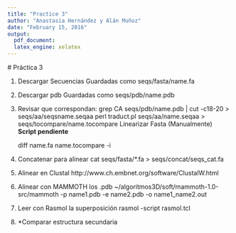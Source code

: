```yaml
---
title: "Practice 3"
author: "Anastasia Hernández y Alán Muñoz"
date: "February 15, 2016"
output: 
  pdf_document: 
  latex_engine: xelatex
---
```

  # Práctica 3
  
1. Descargar Secuencias
  Guardadas como seqs/fasta/name.fa
  
2. Descargar pdb
  Guardadas como seqs/pdb/name.pdb
  
3. Revisar que correspondan:
	grep CA seqs/pdb/name.pdb | cut -c18-20 > seqs/aa/seqsname.seqaa 
	perl traduct.pl seqs/aa/name.seqaa > seqs/tocompare/name.tocompare
	Linearizar Fasta (Manualmente) **Script pendiente**
	
	diff name.fa name.tocompare -i
	
4. Concatenar para alinear
	cat seqs/fasta/*.fa > seqs/concat/seqs_cat.fa
	
5. Alinear en Clustal 
	http://www.ch.embnet.org/software/ClustalW.html
	
6. Alinear con MAMMOTH los .pdb
	~/algoritmos3D/soft/mammoth-1.0-src/mammoth -p name1.pdb -e name2.pdb -o name1_name2.out
	
7. Leer con Rasmol la superposición
	rasmol -script rasmol.tcl	
	

8. *Comparar estructura secundaria

